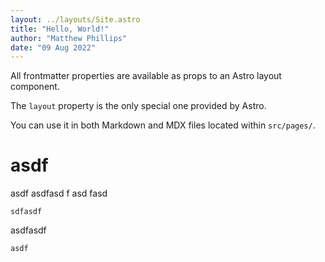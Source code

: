 ```yaml
---
layout: ../layouts/Site.astro
title: "Hello, World!"
author: "Matthew Phillips"
date: "09 Aug 2022"
---
```

All frontmatter properties are available as props to an Astro layout component.

The `layout` property is the only special one provided by Astro.

You can use it in both Markdown and MDX files located within `src/pages/`.

# asdf

asdf
asdfasd
f
asd
fasd

`sdfasdf`

asdfasdf

`asdf`
